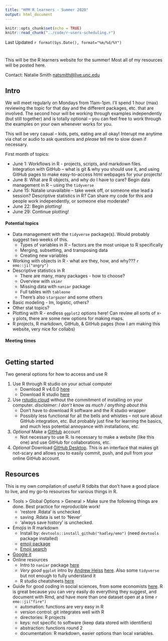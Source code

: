 ```yaml
---
title: "HPM R learners - Summer 2020"
output: html_document
---
```


```r
knitr::opts_chunk$set(echo = TRUE)
knitr::read_chunk("../code/r-users-scheduling.r")
```

Last Updated `r format(Sys.Date(), format="%m/%d/%Y")`

# {.tabset}

This will be the R learners website for the summer! Most all of my resources will be posted here. 

Contact: Natalie Smith [natsmith@live.unc.edu](natsmith@live.unc.edu)

## Intro

We will meet regularly on Mondays from 11am-1pm. I'll spend 1 hour (max) reviewing the topic for that day and the different packages, etc. that are involved. The second hour will be working through examples independently (but still together) and is totally optional -- you can feel free to work through the examples on your own whenever works for you. 

This will be very casual -- kids, pets, eating are all okay! Interupt me anytime via chat or audio to ask questions and *please* tell me to slow down if necessary. 

First month of topics: 

+ June 1: Workflows in R - projects, scripts, and markdown files. Integration with GitHub -- what is git & why you should use it, and using GitHub pages to make easy-to-access html webpages for your projects!
+ June 8: What are R objects, and why do I have to care? Begin data management in R -- using the `tidyverse`
+ June 15: Natalie unavailable -- take week off, or someone else lead a session? Descriptive statistics in R? Can share my code for this and people work independently, or someone else moderate? 
+ June 22: Begin plotting!
+ June 29: Continue plotting! 




#### Potential topics

+ Data management with the `tidyverse` package(s). Would probably suggest two weeks of this.
    + Types of variables in R -- factors are the most unique to R specifically
    + Merging, subsetting, and transposing data
    + Creating new variables
+ Working with objects in R - what are they, how, and why??? `r emo::ji("angry")`
+ Descriptive statistics in R
    + There are many, many packages - how to choose? 
    + Overview with `skimr`
    + Missing data with `naniar` package
    + Full tables with `tableone`
    + There's also `stargazer` and some others
+ Basic modeling - lm, logistic, others?
+ Other stat topics? 
+ Plotting with R - endless `ggplot2` options here! Can review all sorts of x-y plots, there are some new options for making maps. 
+ R projects, R markdown, GitHub, & GitHub pages (how I am making this website, very nice for collabs)


#### Meeting times

```r
```



## Getting started

Two general options for how to access and use R

1. Use R through R studio on your actual computer
    + Download R v4.0.0 [here](http://archive.linux.duke.edu/cran/)
    + Download R studio [here](https://rstudio.com/products/rstudio/download/#download)

2. Use [rstudio.cloud](rstudio.cloud) without the commitment of installing on your computer. *disclaimer: I don't know as much / anything about this*
    + Don't have to download R software and the R studio wrapper
    + Possibly less functional for all the bells and whistles -- not sure about GitHub integration, etc. But probably just fine for learning the basics, and much less potential annoyance with installations, etc. 

3. *Optional* Make a [GitHub](https://github.com/) account
    + Not necessary to use R. Is necessary to make a website (like this one) and use GitHub for collaborations, etc. 
    
4. *Optional* Download [GitHub Desktop](https://desktop.github.com/). This is an interface that makes git not-scary and allows you to easily commit, push, and pull from your online GitHub account. 


## Resources

This is my own compilation of useful R tidbits that don't have a good place to live, and my go-to resources for various things in R. 


+ Tools > Global Options > General > Make sure the following things are done. Best practice for reproducible work!
    + 'restore .Rdata' is unchecked
    + saving .Rdata is set to 'Never'
    + 'always save history' is unchecked. 
+ Emojis in R markdown
    + Install by: `devtools::install_github("hadley/emo")` (need `devtools` package installed)
    + [emoji package](https://github.com/hadley/emo)
    + [Emoji search](https://emoji.muan.co/)
+ [Google it](https://twitter.com/andrewheiss/status/1263652454329208839)
+ Online resources
    + Intro to `naniar` package [here](https://allisonhorst.shinyapps.io/missingexplorer/#section-introduction)
    + *Very good* `ggplot` intro by [Andrew Heiss](https://twitter.com/andrewheiss) [here](https://datavizm20.classes.andrewheiss.com/). Also some `tidyverse` but not enough to fully understand it
    + R studio cheatsheets [here](https://rstudio.com/resources/cheatsheets/)
+ Guide for good coding in social sciences, from some economists [here](https://web.stanford.edu/~gentzkow/research/CodeAndData.pdf). R is great because you can very easily do everything they suggest, and document with Rmd, and have more than one dataset open at a time `r emo::ji("fire")`
    + automation: functions are very easy in R
    + version control: git integrates well with R
    + directories: R projects
    + keys: not specific to software (keep data stored with identifiers)
    + abstraction: functions round 2
    + documentation: R markdown, easier options than local variables. 
    
    

    
    
    